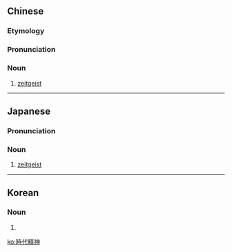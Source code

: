 {{also|时代精神}}
==Chinese==
{{zh-forms|s=时代精神|type=22}}
{{wikipedia|lang=zh|時代精神}}

===Etymology===
{{zh-compound|時代|精神|times, age, era|spirit, mind}}

===Pronunciation===
{{zh-pron
|m=shídài jīngshén
|cat=n
}}

===Noun===
{{zh-noun}}

# [[zeitgeist]]

----

==Japanese==
{{ja-kanjitab|じ|だい|せい|しん|yomi=on}}

===Pronunciation===
{{ja-pron|じだい せいしん|y=on}}

===Noun===
{{ja-noun|じだい せいしん}}

# [[zeitgeist]] {{gloss|the spirit of the age}}

----

==Korean==
{{ko-hanjatab|時|代|精|神}}

===Noun===
{{ko-noun|rv=sidaejeongsin|hangeul=시대정신}}

# {{hanja form of|시대정신|[[zeitgeist]]}}

[[ko:時代精神]]